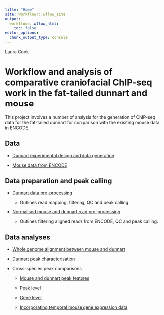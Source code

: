 ```yaml
---
title: "Home"
site: workflowr::wflow_site
output:
  workflowr::wflow_html:
    toc: false
editor_options:
  chunk_output_type: console
---
```


Laura Cook

# Workflow and analysis of comparative craniofacial ChIP-seq work in the fat-tailed dunnart and mouse

This project involves a number of analysis for the generation of ChIP-seq data for the fat-tailed dunnart for comparison with the exisiting mouse data in ENCODE.

## Data

* [Dunnart experimental design and data generation](dunnart_experiment_overview.html)

* [Mouse data from ENCODE](mouse_data_ENCODE.html)

## Data preparation and peak calling

* [Dunnart data pre-processing](dunnart_data_processing.html)

    + Outlines read mapping, filtering, QC and peak calling.

* [Normalised mouse and dunnart read pre-processing](mouse_dunnart_data_processing_for_comparison.html)

    + Outlines filtering aligned reads from ENCODE, QC and peak calling.

## Data analyses

* [Whole genome alignment between mouse and dunnart](whole_genome_alignment.html)

* [Dunnart peak characterisation](dunnart_peak_characterisation.html)

* Cross-species peak comparisons

  + [Mouse and dunnart peak features](mouse_dunnart_peak_features.html)
  
  + [Peak level](peak_level_comparisons.html)
  
  + [Gene level](gene_level_comparisons.html)
  
  + [Incorporating temporal mouse gene expression data](tcseq_expression_analysis.html)
